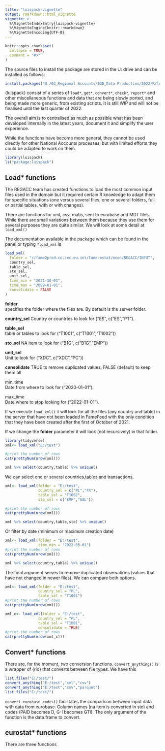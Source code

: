 ```yaml
---
title: "luispack-vignette"
output: rmarkdown::html_vignette
vignette: >
  %\VignetteIndexEntry{luispack-vignette}
  %\VignetteEngine{knitr::rmarkdown}
  %\VignetteEncoding{UTF-8}
---
```


```r
knitr::opts_chunk$set(
  collapse = TRUE,
  comment = "#>"
)
```

The source files to install the package are stored in the U: drive and can be installed as follows:

```r
install.packages("U:/03_Regional Accounts/03D_Data Production/2022/R/luispack_0.0.0.1.tar.gz", type = "source")
```


{luispack} consist of a series of `load*`, `get*`, `convert*`, `check*`, `report*` and other miscellaneous functions and data that are being slowly ported, and being made more generic, from existing scripts. It is still WIP and will not be finalised until the last quarter of 2022.

The overall aim is to centralised as much as possible what has been developed internally in the latest years, document it and simplify the user experience. 

While the functions have become more general, they cannot be used directly for other National Accounts processes, but with limited efforts they could be adapted to work on them.

```r
library(luispack)
ls("package:luispack")
```

## Load* functions

The REGACC team has created functions to load the most common input files used in the domain but it required certain R knowledge to adapt them for specific situations (one versus several files, one or several folders, full or partial tables, with or with changes). 

There are functions for xml, csv, matis, sent to eurobase and MDT files. While there are small variations between them because they use them for several purposes they are quite similar. We will look at some detail at `load_xml()`

The documentation available in the package which can be found in the panel or typing `?load_xml` is

```r
load_xml(
  folder = "//fame2prod.cc.cec.eu.int/fame-estat/econ/REGACC/INPUT",
  country_sel,
  table_sel,
  sto_sel,
  unit_sel,
  time_min = "2021-10-01",
  time_max = "2099-01-01",
  consolidate = FALSE
)
```

**folder**	
specifies the folder where the files are. By default is the server folder.

**country_sel**	
Country or countries to look for ("ES", c("ES","PT").

**table_sel**	
table or tables to look for ("T1001", c("T1001","T1002"))

**sto_sel**	
NA item to look for ("B1G", c("B1G","EMP"))

**unit_sel**	
Unit to look for ("XDC", c("XDC","PC"))

**consolidate**	
TRUE to remove duplicated values, FALSE (default) to keep them all

min_time	
Date from where to look for ("2020-01-01").

max_time	
Date where to stop looking for ("2022-01-01").

If we execute `load_xml()` it will look for all the files (any country and table) in the server that have not been loaded in FameFeed with the only condition that they have been created after the first of October of 2021. 

If we change the **folder** parameter it will look (not recursively) in that folder.

```r
library(tidyverse)
xml<- load_xml("E:/test")

#print the number of rows
cat(prettyNum(nrow(xml)))

xml %>% select(country,table) %>% unique()
```

We can select one or several countries,tables and transactions.

```r
xml<- load_xml(folder = "E:/test",
               country_sel = c("PL","FR"),
               table_sel = "T1002",
               sto_sel = c("EMP","SAL"))

#print the number of rows
cat(prettyNum(nrow(xml)))

xml %>% select(country,table,sto) %>% unique()
```

Or filter by date (minimum or maximum creation date)

```r
xml<- load_xml(folder = "E:/test",
               time_min = "2022-05-01")
#print the number of rows
cat(prettyNum(nrow(xml)))

xml %>% select(country,table) %>% unique()

```

The final argument serves to remove duplicated observations (values that have not changed in newer files). We can compare both options.

```r
xml<- load_xml(folder = "E:/test",
               country_sel = "PL",
               table_sel = "T1001")
#print the number of rows
cat(prettyNum(nrow(xml)))

xml_c<- load_xml(folder = "E:/test",
               country_sel = "PL",
               table_sel = "T1001",
               consolidate = TRUE)
#print the number of rows
cat(prettyNum(nrow(xml_c)))
```

## Convert* functions

There are, for the moment, two conversion functions. `convert_anything()` is a wrapper of {rio} that converts between file types. We have this

```r
list.files("E:/test/")
convert_anything("E:/test","xml","csv")
convert_anything("E:/test","csv","parquet")
list.files("E:/test/")

```

`convert_eurobase_codes()` facilitates the comparison between input data with data from eurobase. Column names (na item is converted in sto) and codes (PAID becomes D, G-I becomes GTI). The only argument of the function is the data.frame to convert.

## eurostat* functions

There are three functions 

